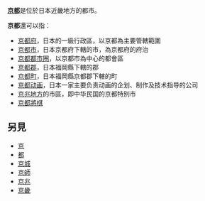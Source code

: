 '''[[京都|京都]]'''是位於日本近畿地方的都市。

'''京都'''還可以指：
* [[京都府|京都府]]，日本的一級行政區，以京都為主要管轄範圍
* [[京都市|京都市]]，日本京都府下轄的市，為京都府的府治
* [[京都都市圈|京都都市圈]]，以京都市為中心的都會區
* [[京都郡|京都郡]]，日本福岡縣下轄的郡
* [[京都町|京都町]]，日本福岡縣京都郡下轄的町
* [[京都动画|京都动画]]，日本一家主要负责动画的企划、制作及技术指导的公司
* [[京兆地方|京兆地方]]的市區，即中华民国的京都特別市
* [[京都將棋|京都將棋]]

== 另見 ==
* [[京|京]]
* [[都|都]]
* [[京城|京城]]
* [[京師|京師]]
* [[京兆|京兆]]
* [[京畿|京畿]]

{{Disambig|Cat=二字地名消歧義|J京}}